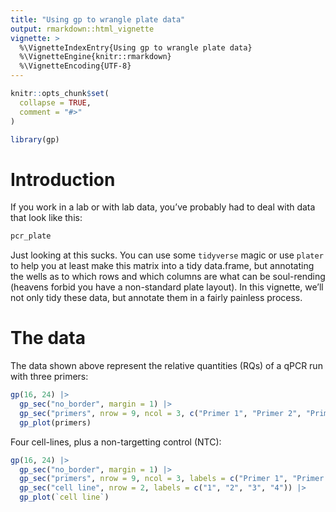 ```yaml
---
title: "Using gp to wrangle plate data"
output: rmarkdown::html_vignette
vignette: >
  %\VignetteIndexEntry{Using gp to wrangle plate data}
  %\VignetteEngine{knitr::rmarkdown}
  %\VignetteEncoding{UTF-8}
---
```


```r
knitr::opts_chunk$set(
  collapse = TRUE,
  comment = "#>"
)
```

```r
library(gp)
```

# Introduction

If you work in a lab or with lab data, you've probably had to deal with data that look like this:

```r
pcr_plate
```

Just looking at this sucks. You can use some `tidyverse` magic or use `plater` to help you at least make this matrix into a tidy data.frame, but annotating the wells as to which rows and which columns are what can be soul-rending (heavens forbid you have a non-standard plate layout). In this vignette, we'll not only tidy these data, but annotate them in a fairly painless process.


# The data

The data shown above represent the relative quantities (RQs) of a qPCR run with three primers:

```r
gp(16, 24) |> 
  gp_sec("no_border", margin = 1) |> 
  gp_sec("primers", nrow = 9, ncol = 3, c("Primer 1", "Primer 2", "Primer 3")) |> 
  gp_plot(primers)

```

Four cell-lines, plus a non-targetting control (NTC):

```r
gp(16, 24) |> 
  gp_sec("no_border", margin = 1) |> 
  gp_sec("primers", nrow = 9, ncol = 3, labels = c("Primer 1", "Primer 2", "Primer 3")) |> 
  gp_sec("cell line", nrow = 2, labels = c("1", "2", "3", "4")) |> 
  gp_plot(`cell line`)
```

